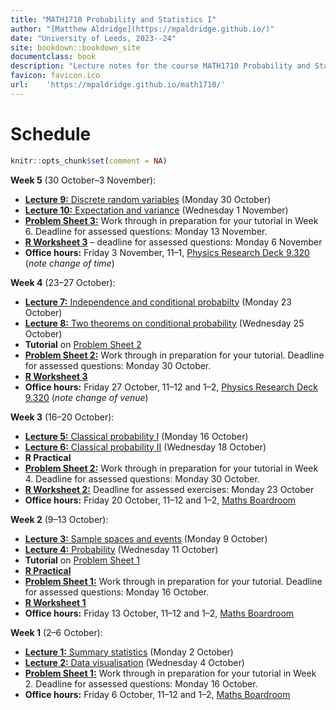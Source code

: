```yaml
--- 
title: "MATH1710 Probability and Statistics I"
author: "[Matthew Aldridge](https://mpaldridge.github.io/)"
date: "University of Leeds, 2023--24"
site: bookdown::bookdown_site
documentclass: book
description: "Lecture notes for the course MATH1710 Probability and Statistics I at the University of Leeds, 2023--2025"
favicon: favicon.ico
url:    'https://mpaldridge.github.io/math1710/'
---
```


# Schedule {.unnumbered}

```r
knitr::opts_chunk$set(comment = NA)
```

\newcommand{\Var}{\operatorname{Var}}

::: {.oldsched}
**Week 5** (30 October--3 November):

* [**Lecture 9:** Discrete random variables](#L09-discrete-rv) (Monday 30 October)
* [**Lecture 10:** Expectation and variance](#L10-expectation) (Wednesday 1 November)
* [**Problem Sheet 3:**](#P3) Work through in preparation for your tutorial in Week 6. Deadline for assessed questions: Monday 13 November.
* [**R Worksheet 3**](#R) -- deadline for assessed questions: Monday 6 November
* **Office hours:** Friday 3 November, 11--1, [Physics Research Deck 9.320](https://mpaldridge.github.io/office.html) (*note change of time*)
:::

::: {.mysched}
**Week 4** (23--27 October):

* [**Lecture 7:** Independence and conditional probabilty](#L07-conditional) (Monday 23 October)
* [**Lecture 8:** Two theorems on conditional probability](#L08-two-theorems) (Wednesday 25 October)
* **Tutorial** on [Problem Sheet 2](#P2)
* [**Problem Sheet 2:**](#P2) Work through in preparation for your tutorial. Deadline for assessed questions: Monday 30 October.
* [**R Worksheet 3**](#R)
* **Office hours:** Friday 27 October, 11--12 and 1--2, [Physics Research Deck 9.320](https://mpaldridge.github.io/office.html) (*note change of venue*)
:::

::: {.mysched}
**Week 3** (16--20 October):

* [**Lecture 5:** Classical probability I](#L05-classical-i) (Monday 16 October)
* [**Lecture 6:** Classical probability II](#L06-classical-ii) (Wednesday 18 October)
* **R Practical**
* [**Problem Sheet 2:**](#P2) Work through in preparation for your tutorial in Week 4. Deadline for assessed questions: Monday 30 October.
* [**R Worksheet 2:**](#R) Deadline for assessed exercises: Monday 23 October
* **Office hours:** Friday 20 October, 11--12 and 1--2, [Maths Boardroom](boardroom.png)
:::

::: {.mysched}
**Week 2** (9--13 October):

* [**Lecture 3:** Sample spaces and events](#L03-events) (Monday 9 October)
* [**Lecture 4:** Probability](#L04-probability) (Wednesday 11 October)
* **Tutorial** on [Problem Sheet 1](#P1)
* [**R Practical**](#practical)
* [**Problem Sheet 1:**](#P1) Work through in preparation for your tutorial. Deadline for assessed questions: Monday 16 October.
* [**R Worksheet 1**](#R)
* **Office hours:** Friday 13 October, 11--12 and 1--2, [Maths Boardroom](boardroom.png)
:::

::: {.mysched}
**Week 1** (2--6 October):

* [**Lecture 1:** Summary statistics](#L01-stats) (Monday 2 October)
* [**Lecture 2:** Data visualisation](#L02-dataviz) (Wednesday 4 October)
* [**Problem Sheet 1:**](#P1) Work through in preparation for your tutorial in Week 2. Deadline for assessed questions: Monday 16 October.
* **Office hours:** Friday 6 October, 11--12 and 1--2, [Maths Boardroom](boardroom.png)
:::

<!--
::: {.oldsched}
**Week 10** (5-9 December):

* [**Lecture 19:** The Bayesian idea](#L19-bayes-idea) (Monday 5 December)
* [**Lecture 20:** More Bayesian models](#L20-bayes-models): (Wednesday 7 December)
* [**Problem Sheet 5:**](#P5) Work through the short and long questions in preparation your tutorial. Deadline for assessed questions: *Monday 12 December*
* [**R Worksheet 10:** Law of large numbers](#r-work) to be completed this week
* [**R Worksheet 11:** Recap](#r-work) next week's sheet, available now due to the unusually early deadline: Thursday 15 December
:::

::: {.mysched}
**Week 9** (28 November -- 2 December):

* [**Lecture 17:** Exponential distribution and multiple continuous random variables](#L17-exponential-multi) (Monday 28 November)
* [**Lecture 18:** Limit theorems](#L18-limit): *The lecture on Wednesday 30 November will be cancelled; instead you should learn this material from the online notes and embedded videos*
* [**Problem Sheet 5:**](#P5) Work through the short and long questions in preparation your tutorial next week. Deadline for assessed questions: *Monday 12 December*
* [**R Worksheet 9:** Normal distribution](#r-work) to be completed this week; assessed work due Monday 5 December
:::

::: {.mysched}
**Week 8** (21--25 November):

* **Tutorials:** *All in-person tutorials cancelled. Online tutorial: Wednesday 23 November at 1000; recording available on Minerva.*
* [**Lecture 15:** Continuous random variables](#L15-continuous) (Monday 21 November)
* [**Lecture 16:** Normal distribution](#L16-normal) (Wednesday 23 November)
* [**Problem Sheet 4:**](#P4) Work through the short and long questions in preparation for *the online tutorial*. Deadline for assessed questions: *Tuesday 29 November*
* [**R Worksheet 8:** Discrete random variables](#r-work) to be completed this week
:::

::: {.mysched}
**Week 7** (14--18 November):

* [**Lecture 13:** Multiple random variables](#L13-multi-rv) (Monday 14 November)
* [**Lecture 14:** Expectation and covariance](#L14-covariance) (Wednesday 16 November)
* [**Problem Sheet 4:**](#P4) Work through the short and long questions in preparation for your tutorial next week. Deadline for assessed questions: Monday 28 November.
* [**R Worksheet 7:** Discrete distributions](#r-work) to be completed this week; assessed work due Monday 21 November.
:::

::: {.mysched}
**Week 6** (7--11 November):

* [**Lecture 11:** Binomial and geometric distributions](#L11-binomial-geometric) (Monday 7 November)
* [**Lecture 12:** Poisson distribution](#L12-poisson) (Wednesday 9 November)
* **Tutorial:** to discuss Problem Sheet 3; check your timetable for details.
* [**Problem Sheet 3:**](#P3) Work through the short and long questions in preparation for your tutorial. Deadline for assessed questions: Monday 14 November.
* [**R Worksheet 6:** R Markdown](#r-work) *optional* worksheet for this week.
:::

::: {.mysched}
**Week 5** (31 October -- 4 November):

* [**Lecture 9:** Discrete random variables](#L09-discrete-rv) (Monday 31 October)
* [**Lecture 10:** Expectation and variance](#L10-expectation) (Wednesday 2 November)
* [**Problem Sheet 3:**](#P3) Work through the short and long questions in preparation for your tutorial in Week 6. Deadline for assessed questions: Monday 14 November.
* [**R Worksheet 5:** Plots II](#r-work) to be completed this week. Deadline for assessed questions: Monday 7 November.
:::

::: {.mysched}
**Week 4** (24--28 October):

* [**Lecture 7:** Independence and conditional probability](#L07-conditional) (Monday 24 October)
* [**Lecture 8:** Two theorems on conditional probability](#L08-two-theorems) (Wednesday 26 October)
* **Tutorial:** to discuss Problem Sheet 2; check your timetable for details.
* [**Problem Sheet 2:**](#P2) Work through the short and long questions in preparation for your tutorial. Deadline for assessed questions: Monday 31 October.
* [**R Worksheet 4:** Plots I](#r-work) to be completed this week.
:::

::: {.mysched}
**Week 3** (17--21 October):

* [**Lecture 5:** Classical probability I](#L05-classical-i) (Monday 17 October)
* [**Lecture 6:** Classical probability II](#L05-classical-ii) (Wednesday 19 October)
* [**Problem Sheet 2:**](#P2) Work through the short and long questions in preparation for your tutorial in Week 4. Deadline for assessed questions: Monday 31 October.
* [**R Worksheet 3:** Data in R](#r-work) to be completed this week. Deadline for assessed questions: Monday 24 October.
:::

::: {.mysched}
**Week 2** (10--14 October):

* [**Lecture 3:** Sample spaces and events](#L03-events) (Monday 10 October)
* [**Lecture 4:** Probability](#L04-probability) (Wednesday 12 October)
* **Tutorial:** to discuss Problem Sheet 1; check your timetable for details.
* [**Problem Sheet 1:**](#P1) Work through the short and long questions in preparation for your tutorial. Deadline for assessed questions: Monday 17 October.
* [**R Worksheet 2:** Vectors](#r-work) to be completed this week.
:::


::: {.mysched}
**Week 1** (3--7 October):

* [**Lecture 1:** Summary statistics](#L01-stats) (Monday 3 October)
* [**Lecture 2:** Data visualisation](#L02-dataviz) (Wednesday 5 October)
* [**Problem Sheet 1:**](#P1) Work through the short and long questions in preparation for your tutorial in Week 2. Deadline for assessed questions: Monday 17 October.
* [**R Worksheet 1:** R basics](#r-work) to be completed this week.
:::
-->
